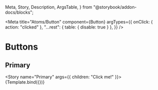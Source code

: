   Meta,
  Story,
  Description,
  ArgsTable,
} from "@storybook/addon-docs/blocks";

<Meta
  title="Atoms/Button"
  component={Button}
  argTypes={{
    onClick: { action: "clicked" },
    "...rest": { table: { disable: true } },
  }}
/>


# Buttons

<Description of={Button} />

<ArgsTable of={Button} />

## Primary

<Story name="Primary" args={{ children: "Click me!" }}>
  {Template.bind({})}
</Story>
